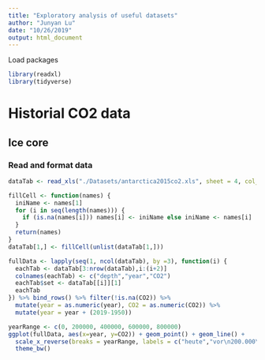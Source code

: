 ```yaml
---
title: "Exploratory analysis of useful datasets"
author: "Junyan Lu"
date: "10/26/2019"
output: html_document
---
```


Load packages
```r
library(readxl)
library(tidyverse)
```


# Historial CO2 data

## Ice core

### Read and format data
```r
dataTab <- read_xls("./Datasets/antarctica2015co2.xls", sheet = 4, col_names = FALSE)

fillCell <- function(names) {
  iniName <- names[1]
  for (i in seq(length(names))) {
    if (is.na(names[i])) names[i] <- iniName else iniName <- names[i]
  }
  return(names)
}
dataTab[1,] <- fillCell(unlist(dataTab[1,]))

fullData <- lapply(seq(1, ncol(dataTab), by =3), function(i) {
  eachTab <- dataTab[3:nrow(dataTab),i:(i+2)]
  colnames(eachTab) <- c("depth","year","CO2")
  eachTab$set <- dataTab[[i]][1]
  eachTab
}) %>% bind_rows() %>% filter(!is.na(CO2)) %>%
  mutate(year = as.numeric(year), CO2 = as.numeric(CO2)) %>%
  mutate(year = year + (2019-1950)) 
```


```r
yearRange <- c(0, 200000, 400000, 600000, 800000)
ggplot(fullData, aes(x=year, y=CO2)) + geom_point() + geom_line() +
  scale_x_reverse(breaks = yearRange, labels = c("heute","vor\n200.000\nJahren","vor\n400.000\nJahren","vor\n 600.000\nJahren","vor\n800.000\nJahren")) + ylab("CO2-Konzentration") + xlab("") +
  theme_bw()
```


```r

```

